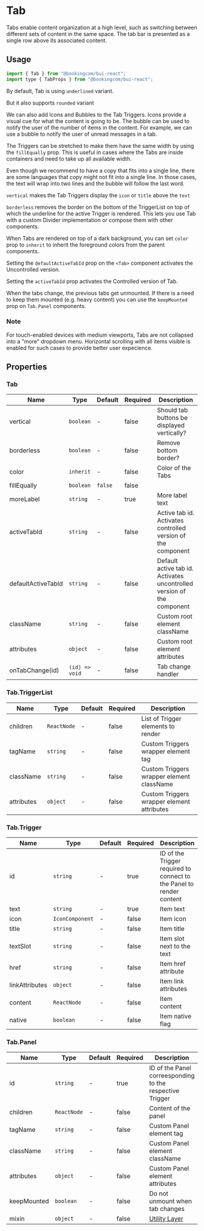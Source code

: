 # Tab

<Featured>Tabs enable content organization at a high level, such as switching between different sets of content in the same space. The tab bar is presented as a single row above its associated content.</Featured>

<Grid>
  <CrossLink title="Tab" type="documentation" text="Learn more about the Tab design anatomy and best-practices." section="Design documentation" href="https://design-system.booking.com/article/bui/components/containers/tab/" target="_blank" />
</Grid>

## Usage

```jsx
import { Tab } from "@bookingcom/bui-react";
import type { TabProps } from "@bookingcom/bui-react";
```

By default, Tab is using `underlined` variant.

<Example name="default" />

But it also supports `rounded` variant

<Example name="rounded" />

We can also add Icons and Bubbles to the Tab Triggers. Icons provide a visual cue for what the content is going to be. The bubble can be used to notify the user of the number of items in the content. For example, we can use a bubble to notify the user of unread messages in a tab.

<Example name="iconsBubbles" />

The Triggers can be stretched to make them have the same width by using the `fillEqually` prop. This is useful in cases where the Tabs are inside containers and need to take up all available width.

<Example name="equallySized" />

Even though we recommend to have a copy that fits into a single line, there are some languages that copy might not fit into a single line. In those cases, the text will wrap into two lines and the bubble will follow the last word.

<Example name="fillEquallyMultiline" />

`vertical` makes the Tab Triggers display the `icon` or `title` above the `text`

<Example name="vertical" />

`borderless` removes the border on the bottom of the TriggerList on top of which the underline for the active Trigger is rendered.
This lets you use Tab with a custom Divider implementation or compose them with other components.

<Example name="borderless" />

When Tabs are rendered on top of a dark background, you can set `color` prop to `inherit` to inherit the foreground colors from the parent components.

<Example name="colorInherit" />

Setting the `defaultActiveTabId` prop on the `<Tab>` component activates the Uncontrolled version.

<Example name="uncontrolled" />

Setting the `activeTabId` prop activates the Controlled version of Tab.

<Example name="controlled" />

When the tabs change, the previous tabs get unmounted. If there is a need to keep them mounted (e.g. heavy content) you can use the `keepMounted` prop on `Tab.Panel` components.

### Note

For touch-enabled devices with medium viewports, Tabs are not collapsed into a "more" dropdown menu. Horizontal scrolling with all items visible is enabled for such cases to provide better user expecience.

## Properties

### Tab

| Name               | Type           | Default | Required | Description                                                            |
| ------------------ | -------------- | ------- | -------- | ---------------------------------------------------------------------- |
| vertical           | `boolean`      | -       | false    | Should tab buttons be displayed vertically?                            |
| borderless         | `boolean`      | -       | false    | Remove bottom border?                                                  |
| color              | `inherit`      | -       | false    | Color of the Tabs                                                      |
| fillEqually        | `boolean`      | `false` | false    |
| moreLabel          | `string`       | -       | true     | More label text                                                        |
| activeTabId        | `string`       | -       | false    | Active tab id. Activates controlled version of the component           |
| defaultActiveTabId | `string`       | -       | false    | Default active tab id. Activates uncontrolled version of the component |
| className          | `string`       | -       | false    | Custom root element className                                          |
| attributes         | `object`       | -       | false    | Custom root element attributes                                         |
| onTabChange(id)    | `(id) => void` | -       | false    | Tab change handler                                                     |

### Tab.TriggerList

| Name       | Type        | Default | Required | Description                                |
| ---------- | ----------- | ------- | -------- | ------------------------------------------ |
| children   | `ReactNode` | -       | false    | List of Trigger elements to render         |
| tagName    | `string`    | -       | false    | Custom Triggers wrapper element tag        |
| className  | `string`    | -       | false    | Custom Triggers wrapper element className  |
| attributes | `object`    | -       | false    | Custom Triggers wrapper element attributes |

### Tab.Trigger

| Name           | Type            | Default | Required | Description                                                          |
| -------------- | --------------- | ------- | -------- | -------------------------------------------------------------------- |
| id             | `string`        | -       | true     | ID of the Trigger required to connect to the Panel to render content |
| text           | `string`        | -       | true     | Item text                                                            |
| icon           | `IconComponent` | -       | false    | Item icon                                                            |
| title          | `string`        | -       | false    | Item title                                                           |
| textSlot       | `string`        | -       | false    | Item slot next to the text                                           |
| href           | `string`        | -       | false    | Item href attribute                                                  |
| linkAttributes | `object`        | -       | false    | Item link attributes                                                 |
| content        | `ReactNode`     | -       | false    | Item content                                                         |
| native         | `boolean`       | -       | false    | Item native flag                                                     |

### Tab.Panel

| Name        | Type        | Default | Required | Description                                                                                                    |
| ----------- | ----------- | ------- | -------- | -------------------------------------------------------------------------------------------------------------- |
| id          | `string`    | -       | true     | ID of the Panel correesponding to the respective Trigger                                                       |
| children    | `ReactNode` | -       | false    | Content of the panel                                                                                           |
| tagName     | `string`    | -       | false    | Custom Panel element tag                                                                                       |
| className   | `string`    | -       | false    | Custom Panel element className                                                                                 |
| attributes  | `object`    | -       | false    | Custom Panel element attributes                                                                                |
| keepMounted | `boolean`   | -       | false    | Do not unmount when tab changes                                                                                |
| mixin         | `object`    | -       | false    | [Utility Layer](?page=Getting%2520started%252FDevelopment%252FComponents&view=documentation#BUI-Utility-Layer) |
